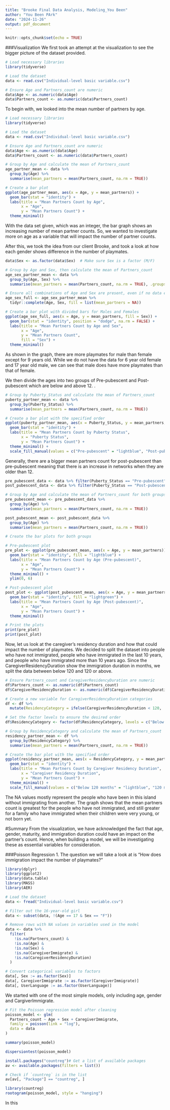 ```yaml
---
title: "Brooke Final Data Analysis, Modeling_You Been"
author: "You Been PArk"
date: "2024-11-26"
output: pdf_document
---
```


```r
knitr::opts_chunk$set(echo = TRUE)
```

###Visualization
We first took an attempt at the visualization to see the bigger picture of the 
dataset provided. 


```r
# Load necessary libraries
library(tidyverse)

# Load the dataset
data <- read.csv("Individual-level basic variable.csv")

# Ensure Age and Partners_count are numeric
data$Age <- as.numeric(data$Age)
data$Partners_count <- as.numeric(data$Partners_count)
```

To begin with, we looked into the mean number of partners by age. 
```r
# Load necessary libraries
library(tidyverse)

# Load the dataset
data <- read.csv("Individual-level basic variable.csv")

# Ensure Age and Partners_count are numeric
data$Age <- as.numeric(data$Age)
data$Partners_count <- as.numeric(data$Partners_count)

# Group by Age and calculate the mean of Partners_count
age_partner_mean <- data %>%
  group_by(Age) %>%
  summarise(mean_partners = mean(Partners_count, na.rm = TRUE))

# Create a bar plot
ggplot(age_partner_mean, aes(x = Age, y = mean_partners)) +
  geom_bar(stat = "identity") +
  labs(title = "Mean Partners Count by Age", 
       x = "Age", 
       y = "Mean Partners Count") +
  theme_minimal()
```
With the data set given, which was an integer, the bar graph shows an increasing number of mean partner counts. So, we wanted to investigate more on age as a variable that will impact the number of partner counts.

After this, we took the idea from our client Brooke, and took a look at how each gender shows difference in the number of playmates.

```r
data$Sex <- as.factor(data$Sex)  # Make sure Sex is a factor (M/F)

# Group by Age and Sex, then calculate the mean of Partners_count
age_sex_partner_mean <- data %>%
  group_by(Age, Sex) %>%
  summarise(mean_partners = mean(Partners_count, na.rm = TRUE), .groups = "drop")

# Ensure all combinations of Age and Sex are present, even if no data exists
age_sex_full <- age_sex_partner_mean %>%
  tidyr::complete(Age, Sex, fill = list(mean_partners = NA))

# Create a bar plot with divided bars for Males and Females
ggplot(age_sex_full, aes(x = Age, y = mean_partners, fill = Sex)) +
  geom_bar(stat = "identity", position = "dodge", na.rm = FALSE) +
  labs(title = "Mean Partners Count by Age and Sex", 
       x = "Age", 
       y = "Mean Partners Count", 
       fill = "Sex") +
  theme_minimal()


```
As shown in the graph, there are more playmates for male than female except for 9 years old. While we do not have the data for 6 year old female and 17 year old male, we can see that male does have more playmates than that of female. 

We then divide the ages into two groups of Pre-pubescent and Post-pubescent which are below and above 12. . 

```r

# Group by Puberty_Status and calculate the mean of Partners_count
puberty_partner_mean <- data %>%
  group_by(Puberty_Status) %>%
  summarise(mean_partners = mean(Partners_count, na.rm = TRUE))

# Create a bar plot with the specified order
ggplot(puberty_partner_mean, aes(x = Puberty_Status, y = mean_partners, fill = Puberty_Status)) +
  geom_bar(stat = "identity") +
  labs(title = "Mean Partners Count by Puberty Status", 
       x = "Puberty Status", 
       y = "Mean Partners Count") +
  theme_minimal() +
  scale_fill_manual(values = c("Pre-pubescent" = "lightblue", "Post-pubescent" = "lightgreen"))

```
Generally, there are a bigger mean partners count for post-pubescent than pre-pubescent meaning that there is an increase in networks when they are older than 12. 

```r
pre_pubescent_data <- data %>% filter(Puberty_Status == "Pre-pubescent")
post_pubescent_data <- data %>% filter(Puberty_Status == "Post-pubescent")

# Group by Age and calculate the mean of Partners_count for both groups
pre_pubescent_mean <- pre_pubescent_data %>%
  group_by(Age) %>%
  summarise(mean_partners = mean(Partners_count, na.rm = TRUE))

post_pubescent_mean <- post_pubescent_data %>%
  group_by(Age) %>%
  summarise(mean_partners = mean(Partners_count, na.rm = TRUE))

# Create the bar plots for both groups

# Pre-pubescent plot
pre_plot <- ggplot(pre_pubescent_mean, aes(x = Age, y = mean_partners)) +
  geom_bar(stat = "identity", fill = "lightblue") +
  labs(title = "Mean Partners Count by Age (Pre-pubescent)", 
       x = "Age", 
       y = "Mean Partners Count") +
  theme_minimal() +
  ylim(0, 6)

# Post-pubescent plot
post_plot <- ggplot(post_pubescent_mean, aes(x = Age, y = mean_partners)) +
  geom_bar(stat = "identity", fill = "lightgreen") +
  labs(title = "Mean Partners Count by Age (Post-pubescent)", 
       x = "Age", 
       y = "Mean Partners Count") +
  theme_minimal()

# Print the plots
print(pre_plot)
print(post_plot)


```

Now, let us look at the caregiver's residency duration and how that could impact the number of playmates. 
We decided to split the dataset into people who have not immigrated, people who have immigrated in the last 10 years, and people who have immigrated more than 10 years ago. Since the CaregiverResidencyDuration show the immigration duration in months, we split the data between below 120 and 120 or above. 

```r
# Ensure Partners_count and CaregiverResidencyDuration are numeric
df$Partners_count <- as.numeric(df$Partners_count)
df$CaregiverResidencyDuration <- as.numeric(df$CaregiverResidencyDuration)

# Create a new variable for CaregiverResidencyDuration categories
df <- df %>%
  mutate(ResidencyCategory = ifelse(CaregiverResidencyDuration < 120, 'Below 120 months', '120 months or Above'))

# Set the factor levels to ensure the desired order
df$ResidencyCategory <- factor(df$ResidencyCategory, levels = c("Below 120 months", "120 months or Above"))

# Group by ResidencyCategory and calculate the mean of Partners_count
residency_partner_mean <- df %>%
  group_by(ResidencyCategory) %>%
  summarise(mean_partners = mean(Partners_count, na.rm = TRUE))

# Create the bar plot with the specified order
ggplot(residency_partner_mean, aes(x = ResidencyCategory, y = mean_partners, fill = ResidencyCategory)) +
  geom_bar(stat = "identity") +
  labs(title = "Mean Partners Count by Caregiver Residency Duration",
       x = "Caregiver Residency Duration",
       y = "Mean Partners Count") +
  theme_minimal() +
  scale_fill_manual(values = c("Below 120 months" = "lightblue", "120 months or Above" = "lightgreen"))

```

The NA values mostly represent the people who have been in this island without immigrating from another. The graph shows that the mean partners count is greatest for the people who have not immigrated, and still greater for a family who have immigrated when their children were very young, or not born yet. 


#Summary
From the visualization, we have acknowledged the fact that age, gender, maturity, and immigration duration could have an impact on the partner's count. Hence, when building a model, we will be investigating these as essential variables for consideration.

###Poisson Regression
1. The question we will take a look at is "How does immigration impact the number of playmates?"
```r
library(dplyr)
library(ggplot2)
library(data.table)
library(MASS)
library(AER)

# Load the dataset
data <- fread("Individual-level basic variable.csv")

# Filter out the 16-year-old girl
data <- subset(data, !(Age == 17 & Sex == "F"))

# Remove rows with NA values in variables used in the model
data <- data %>%
  filter(
    !is.na(Partners_count) &
    !is.na(Age) &
    !is.na(Sex) &
    !is.na(CaregiverImmigrate) &
    !is.na(CaregiverResidencyDuration)
  )

# Convert categorical variables to factors
data[, Sex := as.factor(Sex)]
data[, CaregiverImmigrate := as.factor(CaregiverImmigrate)]
data[, UserLanguage := as.factor(UserLanguage)]


```
We started with one of the most simple models, only including age, gender and CargiverImmigrate.

```r
# Fit the Poisson regression model after cleaning
poisson_model <- glm(
  Partners_count ~ Age + Sex + CaregiverImmigrate,
  family = poisson(link = "log"),
  data = data
)

summary(poisson_model)

dispersiontest(poisson_model)

install.packages("countreg")# Get a list of available packages
av <- available.packages(filters = list())

# Check if `countreg` is in the list
av[av[, "Package"] == "countreg", ]

library(countreg)
rootogram(poisson_model, style = "hanging")


```
In this 
```r


```
















